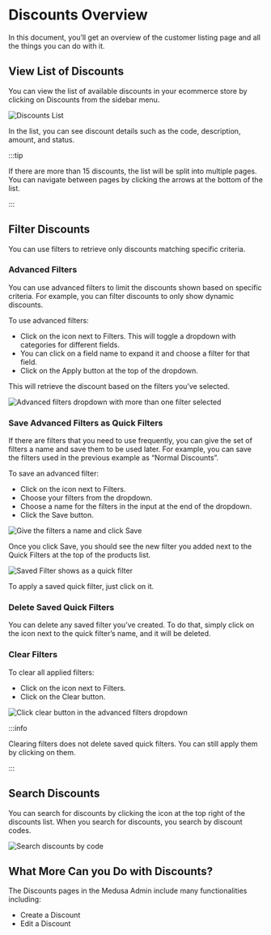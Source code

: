 
# Discounts Overview

In this document, you’ll get an overview of the customer listing page and all the things you can do with it.

## View List of Discounts

You can view the list of available discounts in your ecommerce store by clicking on Discounts from the sidebar menu.

![Discounts List](https://i.imgur.com/buJGt36.png)

In the list, you can see discount details such as the code, description, amount, and status.

:::tip

If there are more than 15 discounts, the list will be split into multiple pages. You can navigate between pages by clicking the arrows at the bottom of the list.

:::

## Filter Discounts

You can use filters to retrieve only discounts matching specific criteria.

### Advanced Filters

You can use advanced filters to limit the discounts shown based on specific criteria. For example, you can filter discounts to only show dynamic discounts.

To use advanced filters:

- Click on the <UiIcon lightIcon="https://i.imgur.com/1hL8NiW.png" darkIcon="https://i.imgur.com/8LtkPqW.png" alt="plus" /> icon next to Filters. This will toggle a dropdown with categories for different fields.
- You can click on a field name to expand it and choose a filter for that field.
- Click on the Apply button at the top of the dropdown.

This will retrieve the discount based on the filters you’ve selected.

![Advanced filters dropdown with more than one filter selected](https://i.imgur.com/LWPMXG5.png)

### Save Advanced Filters as Quick Filters

If there are filters that you need to use frequently, you can give the set of filters a name and save them to be used later. For example, you can save the filters used in the previous example as “Normal Discounts”.

To save an advanced filter:

- Click on the <UiIcon lightIcon="https://i.imgur.com/1hL8NiW.png" darkIcon="https://i.imgur.com/8LtkPqW.png" alt="plus" /> icon next to Filters.
- Choose your filters from the dropdown.
- Choose a name for the filters in the input at the end of the dropdown.
- Click the Save button.

![Give the filters a name and click Save](https://i.imgur.com/HjVMQG4.png)

Once you click Save, you should see the new filter you added next to the Quick Filters at the top of the products list.

![Saved Filter shows as a quick filter](https://i.imgur.com/Kycxtny.png)

To apply a saved quick filter, just click on it.

### Delete Saved Quick Filters

You can delete any saved filter you’ve created. To do that, simply click on the <UiIcon lightIcon="https://i.imgur.com/kvGRHQR.png" darkIcon="https://i.imgur.com/RJ4SLIu.png" alt="X" /> icon next to the quick filter’s name, and it will be deleted.

### Clear Filters

To clear all applied filters:

- Click on the <UiIcon lightIcon="https://i.imgur.com/1hL8NiW.png" darkIcon="https://i.imgur.com/8LtkPqW.png" alt="plus" /> icon next to Filters.
- Click on the Clear button.

![Click clear button in the advanced filters dropdown](https://i.imgur.com/98ms0U2.png)

:::info

Clearing filters does not delete saved quick filters. You can still apply them by clicking on them.

:::

## Search Discounts

You can search for discounts by clicking the <UiIcon lightIcon="https://i.imgur.com/k0U0wpO.png" darkIcon="https://i.imgur.com/IdKjFak.png" alt="magnifier" /> icon at the top right of the discounts list. When you search for discounts, you search by discount codes.

![Search discounts by code](https://i.imgur.com/zab2oqp.png)

## What More Can you Do with Discounts?

The Discounts pages in the Medusa Admin include many functionalities including:

- Create a Discount
- Edit a Discount
